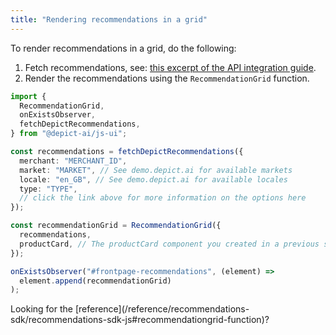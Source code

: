 ```yaml
---
title: "Rendering recommendations in a grid"
---
```


To render recommendations in a grid, do the following:

1. Fetch recommendations, see: [this excerpt of the API integration guide](/api-guide/recommendations/api-client/fetching).
2. Render the recommendations using the `RecommendationGrid` function.

```ts
import {
  RecommendationGrid,
  onExistsObserver,
  fetchDepictRecommendations,
} from "@depict-ai/js-ui";

const recommendations = fetchDepictRecommendations({
  merchant: "MERCHANT_ID",
  market: "MARKET", // See demo.depict.ai for available markets
  locale: "en_GB", // See demo.depict.ai for available locales
  type: "TYPE",
  // click the link above for more information on the options here
});

const recommendationGrid = RecommendationGrid({
  recommendations,
  productCard, // The productCard component you created in a previous step
});

onExistsObserver("#frontpage-recommendations", (element) =>
  element.append(recommendationGrid)
);
```

<Info>
  Looking for the
  [reference](/reference/recommendations-sdk/recommendations-sdk-js#recommendationgrid-function)?
</Info>
